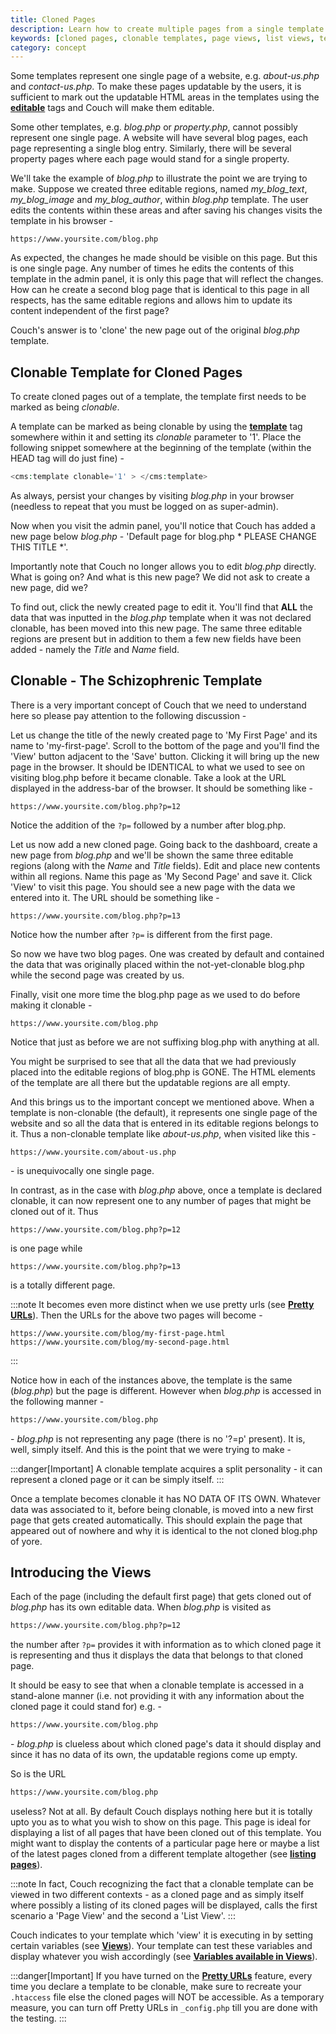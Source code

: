 ```yaml
---
title: Cloned Pages
description: Learn how to create multiple pages from a single template using CouchCMS's cloning feature. Understand the concept of clonable templates, page views, and list views.
keywords: [cloned pages, clonable templates, page views, list views, template cloning, multiple pages, dynamic content, content management, CMS templates]
category: concept
---
```


Some templates represent one single page of a website, e.g. _about-us.php_ and _contact-us.php_.
To make these pages updatable by the users, it is sufficient to mark out the updatable HTML areas in the templates using the [**editable**](../../tags-reference/editable.html) tags and Couch will make them editable.

Some other templates, e.g. _blog.php_ or _property.php_, cannot possibly represent one single page.
A website will have several blog pages, each page representing a single blog entry. Similarly, there will be several property pages where each page would stand for a single property.

We'll take the example of _blog.php_ to illustrate the point we are trying to make.
Suppose we created three editable regions, named *my_blog_text*, *my_blog_image* and *my_blog_author*, within _blog.php_ template.
The user edits the contents within these areas and after saving his changes visits the template in his browser -

```url
https://www.yoursite.com/blog.php
```

As expected, the changes he made should be visible on this page. But this is one single page.
Any number of times he edits the contents of this template in the admin panel, it is only this page that will reflect the changes.
How can he create a second blog page that is identical to this page in all respects, has the same editable regions and allows him to update its content independent of the first page?

Couch's answer is to 'clone' the new page out of the original _blog.php_ template.

## Clonable Template for Cloned Pages

To create cloned pages out of a template, the template first needs to be marked as being _clonable_.

A template can be marked as being clonable by using the [**template**](../../tags-reference/template.html) tag somewhere within it and setting its _clonable_ parameter to '1'.
Place the following snippet somewhere at the beginning of the template (within the HEAD tag will do just fine) -

```php
<cms:template clonable='1' > </cms:template>
```

As always, persist your changes by visiting _blog.php_ in your browser (needless to repeat that you must be logged on as super-admin).

Now when you visit the admin panel, you'll notice that Couch has added a new page below _blog.php_ -
'Default page for blog.php \* PLEASE CHANGE THIS TITLE \*'.

Importantly note that Couch no longer allows you to edit _blog.php_ directly. What is going on? And what is this new page? We did not ask to create a new page, did we?

To find out, click the newly created page to edit it.
You'll find that **ALL** the data that was inputted in the _blog.php_ template when it was not declared clonable, has been moved into this new page.
The same three editable regions are present but in addition to them a few new fields have been added - namely the _Title_ and _Name_ field.

## Clonable - The Schizophrenic Template

There is a very important concept of Couch that we need to understand here so please pay attention to the following discussion -

Let us change the title of the newly created page to 'My First Page' and its name to 'my-first-page'.
Scroll to the bottom of the page and you'll find the 'View' button adjacent to the 'Save' button.
Clicking it will bring up the new page in the browser. It should be IDENTICAL to what we used to see on visiting blog.php before it became clonable.
Take a look at the URL displayed in the address-bar of the browser. It should be something like -

```url "?p="
https://www.yoursite.com/blog.php?p=12
```
Notice the addition of the `?p=` followed by a number after blog.php.

Let us now add a new cloned page.
Going back to the dashboard, create a new page from _blog.php_ and we'll be shown the same three editable regions (along with the _Name_ and _Title_ fields).
Edit and place new contents within all regions. Name this page as 'My Second Page' and save it.
Click 'View' to visit this page. You should see a new page with the data we entered into it. The URL should be something like -

```url "?p="
https://www.yoursite.com/blog.php?p=13
```
Notice how the number after `?p=` is different from the first page.

So now we have two blog pages. One was created by default and contained the data that was originally placed within the not-yet-clonable blog.php while the second page was created by us.

Finally, visit one more time the blog.php page as we used to do before making it clonable -

```url
https://www.yoursite.com/blog.php
```

Notice that just as before we are not suffixing blog.php with anything at all.

You might be surprised to see that all the data that we had previously placed into the editable regions of blog.php is GONE. The HTML elements of the template are all there but the updatable regions are all empty.

And this brings us to the important concept we mentioned above.
When a template is non-clonable (the default), it represents one single page of the website and so all the data that is entered in its editable regions belongs to it.
Thus a non-clonable template like _about-us.php_, when visited like this -

```url
https://www.yoursite.com/about-us.php
```

\- is unequivocally one single page.

In contrast, as in the case with _blog.php_ above, once a template is declared clonable, it can now represent one to any number of pages that might be cloned out of it. Thus

```url
https://www.yoursite.com/blog.php?p=12
```

is one page while

```url
https://www.yoursite.com/blog.php?p=13
```

is a totally different page.

:::note
It becomes even more distinct when we use pretty urls (see [**Pretty URLs**](../pretty-urls.html)).
Then the URLs for the above two pages will become -

```url
https://www.yoursite.com/blog/my-first-page.html
https://www.yoursite.com/blog/my-second-page.html
```
:::

Notice how in each of the instances above, the template is the same (_blog.php_) but the page is different.
However when _blog.php_ is accessed in the following manner -

```txt
https://www.yoursite.com/blog.php
```

\- _blog.php_ is not representing any page (there is no '?=p' present). It is, well, simply itself.
And this is the point that we were trying to make -

:::danger[Important]
A clonable template acquires a split personality - it can represent a cloned page or it can be simply itself.
:::

Once a template becomes clonable it has NO DATA OF ITS OWN. Whatever data was associated to it, before being clonable, is moved into a new first page that gets created automatically.
This should explain the page that appeared out of nowhere and why it is identical to the not cloned blog.php of yore.

## Introducing the Views

Each of the page (including the default first page) that gets cloned out of _blog.php_ has its own editable data.
When _blog.php_ is visited as

```txt
https://www.yoursite.com/blog.php?p=12
```

the number after `?p=` provides it with information as to which cloned page it is representing and thus it displays the data that belongs to that cloned page.

It should be easy to see that when a clonable template is accessed in a stand-alone manner (i.e. not providing it with any information about the cloned page it could stand for) e.g. -

```txt
https://www.yoursite.com/blog.php
```

\- _blog.php_ is clueless about which cloned page's data it should display and since it has no data of its own, the updatable regions come up empty.

So is the URL

```txt
https://www.yoursite.com/blog.php
```
useless? Not at all. By default Couch displays nothing here but it is totally upto you as to what you wish to show on this page.
This page is ideal for displaying a list of all pages that have been cloned out of this template.
You might want to display the contents of a particular page here or maybe a list of the latest pages cloned from a different template altogether (see [**listing pages**](../listing-pages.html)).

:::note
In fact, Couch recognizing the fact that a clonable template can be viewed in two different contexts - as a cloned page and as simply itself where possibly a listing of its cloned pages will be displayed, calls the first scenario a 'Page View' and the second a 'List View'.
:::

Couch indicates to your template which 'view' it is executing in by setting certain variables (see [**Views**](../views.html)).
Your template can test these variables and display whatever you wish accordingly (see [**Variables available in Views**](../variables-in-views.html)).

:::danger[Important]
If you have turned on the [**Pretty URLs**](../pretty-urls.html) feature, every time you declare a template to be clonable, make sure to recreate your `.htaccess` file else the cloned pages will NOT be accessible.
As a temporary measure, you can turn off Pretty URLs in `_config.php` till you are done with the testing.
:::
